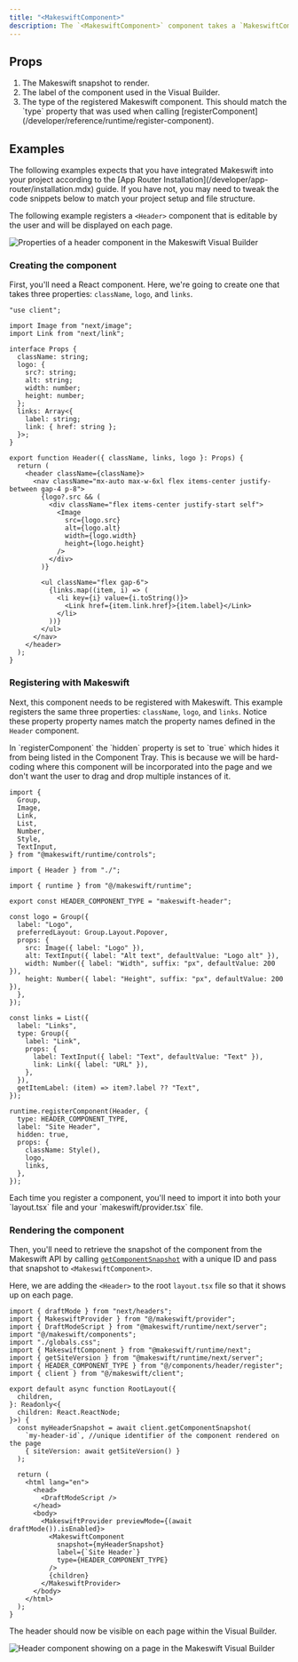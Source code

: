 ```yaml
---
title: "<MakeswiftComponent>"
description: The `<MakeswiftComponent>` component takes a `MakeswiftComponentSnapshot` (returned from calling [getComponentSnapshot](/developer/reference/client/get-component-snapshot)) and renders React elements using [components registered](/developer/reference/runtime/register-component) with the runtime.
---
```


## Props

1. <ParamField query="snapshot" type="MakeswiftComponentSnapshot" required>
     The Makeswift snapshot to render.
   </ParamField>
2. <ParamField query="label" type="string" required>
     The label of the component used in the Visual Builder.
   </ParamField>
3. <ParamField query="type" type="string" required>
     The type of the registered Makeswift component. This should match the
     `type` property that was used when calling
     [registerComponent](/developer/reference/runtime/register-component).
   </ParamField>

## Examples

<Warning>
  The following examples expects that you have integrated Makeswift into your
  project according to the [App Router
  Installation](/developer/app-router/installation.mdx) guide. If you have not,
  you may need to tweak the code snippets below to match your project setup and
  file structure.
</Warning>

The following example registers a `<Header>` component that is editable by the user and will be displayed on each page.

<Frame>
  <img
    src="/images/developer/reference/makeswift-component/header-example.jpg"
    alt="Properties of a header component in the Makeswift Visual Builder"
  />
</Frame>

### Creating the component

First, you'll need a React component. Here, we're going to create one that takes three properties: `className`, `logo`, and `links`.

```tsx @/components/header/index.tsx
"use client";

import Image from "next/image";
import Link from "next/link";

interface Props {
  className: string;
  logo: {
    src?: string;
    alt: string;
    width: number;
    height: number;
  };
  links: Array<{
    label: string;
    link: { href: string };
  }>;
}

export function Header({ className, links, logo }: Props) {
  return (
    <header className={className}>
      <nav className="mx-auto max-w-6xl flex items-center justify-between gap-4 p-8">
        {logo?.src && (
          <div className="flex items-center justify-start self">
            <Image
              src={logo.src}
              alt={logo.alt}
              width={logo.width}
              height={logo.height}
            />
          </div>
        )}

        <ul className="flex gap-6">
          {links.map((item, i) => (
            <li key={i} value={i.toString()}>
              <Link href={item.link.href}>{item.label}</Link>
            </li>
          ))}
        </ul>
      </nav>
    </header>
  );
}
```

### Registering with Makeswift

Next, this component needs to be registered with Makeswift. This example registers the same three properties: `className`, `logo`, and `links`. Notice these property property names match the property names defined in the `Header` component.

<Note>
  In `registerComponent` the `hidden` property is set to `true` which hides it
  from being listed in the Component Tray. This is because we will be
  hard-coding where this component will be incorporated into the page and we
  don't want the user to drag and drop multiple instances of it.
</Note>

```tsx @/components/header/register.ts
import {
  Group,
  Image,
  Link,
  List,
  Number,
  Style,
  TextInput,
} from "@makeswift/runtime/controls";

import { Header } from "./";

import { runtime } from "@/makeswift/runtime";

export const HEADER_COMPONENT_TYPE = "makeswift-header";

const logo = Group({
  label: "Logo",
  preferredLayout: Group.Layout.Popover,
  props: {
    src: Image({ label: "Logo" }),
    alt: TextInput({ label: "Alt text", defaultValue: "Logo alt" }),
    width: Number({ label: "Width", suffix: "px", defaultValue: 200 }),
    height: Number({ label: "Height", suffix: "px", defaultValue: 200 }),
  },
});

const links = List({
  label: "Links",
  type: Group({
    label: "Link",
    props: {
      label: TextInput({ label: "Text", defaultValue: "Text" }),
      link: Link({ label: "URL" }),
    },
  }),
  getItemLabel: (item) => item?.label ?? "Text",
});

runtime.registerComponent(Header, {
  type: HEADER_COMPONENT_TYPE,
  label: "Site Header",
  hidden: true,
  props: {
    className: Style(),
    logo,
    links,
  },
});
```

<Note>
  Each time you register a component, you'll need to import it into both your
  `layout.tsx` file and your `makeswift/provider.tsx` file.
</Note>

### Rendering the component

Then, you'll need to retrieve the snapshot of the component from the Makeswift API by calling [`getComponentSnapshot`](/developer/reference/client/get-component-snapshot.mdx) with a unique ID and pass that snapshot to `<MakeswiftComponent>`.

Here, we are adding the `<Header>` to the root `layout.tsx` file so that it shows up on each page.

```tsx @/app/layout.tsx
import { draftMode } from "next/headers";
import { MakeswiftProvider } from "@/makeswift/provider";
import { DraftModeScript } from "@makeswift/runtime/next/server";
import "@/makeswift/components";
import "./globals.css";
import { MakeswiftComponent } from "@makeswift/runtime/next";
import { getSiteVersion } from "@makeswift/runtime/next/server";
import { HEADER_COMPONENT_TYPE } from "@/components/header/register";
import { client } from "@/makeswift/client";

export default async function RootLayout({
  children,
}: Readonly<{
  children: React.ReactNode;
}>) {
  const myHeaderSnapshot = await client.getComponentSnapshot(
    `my-header-id`, //unique identifier of the component rendered on the page
    { siteVersion: await getSiteVersion() }
  );

  return (
    <html lang="en">
      <head>
        <DraftModeScript />
      </head>
      <body>
        <MakeswiftProvider previewMode={(await draftMode()).isEnabled}>
          <MakeswiftComponent
            snapshot={myHeaderSnapshot}
            label={`Site Header`}
            type={HEADER_COMPONENT_TYPE}
          />
          {children}
        </MakeswiftProvider>
      </body>
    </html>
  );
}
```

The header should now be visible on each page within the Visual Builder.

<Frame>
  <img
    src="/images/developer/reference/makeswift-component/header-finished.jpg"
    alt="Header component showing on a page in the Makeswift Visual Builder"
  />
</Frame>

